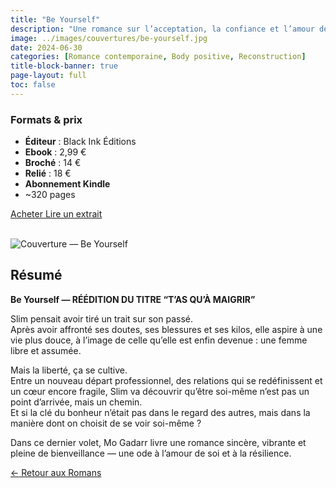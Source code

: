 ---
title: "Be Yourself"
description: "Une romance sur l’acceptation, la confiance et l’amour de soi — le dernier volet de la trilogie Be."
image: ../images/couvertures/be-yourself.jpg
date: 2024-06-30
categories: [Romance contemporaine, Body positive, Reconstruction]
title-block-banner: true
page-layout: full
toc: false
---

<!-- ===== 1) FORMATS & PRIX EN PREMIER ===== -->
<section class="formats-prix-modern">

<div class="prix-left">
  <h3>Formats & prix</h3>
  <ul>
    <li><strong>Éditeur</strong> : Black Ink Éditions</li>
    <li><strong>Ebook</strong> : 2,99 €</li>
    <li><strong>Broché</strong> : 14 €</li>
    <li><strong>Relié</strong> : 18 €</li>
    <li><strong>Abonnement Kindle</strong></li>
    <li>~320 pages</li>
  </ul>
</div>

<div class="prix-right">
  <a class="btn btn-primary"
     href="https://amzn.eu/d/eiPg5oo" 
     target="_blank" rel="noopener noreferrer" role="button" aria-label="Acheter Be Yourself sur Amazon">
     Acheter
  </a>
  <a class="btn btn-secondary"
     href="#"
     role="button"
     aria-label="Lire un extrait de Be Yourself">
     Lire un extrait
  </a>
  <br></br>
</div>



</section>

<!-- ===== 2) DEUX COLONNES (PHOTO À GAUCHE, TEXTE À DROITE) ===== -->
<section class="book-two-col reverse">

<div class="book-cover">
  <img src="../images/couvertures/be-yourself.jpg" alt="Couverture — Be Yourself">
</div>

<div class="resume">

## Résumé

**Be Yourself — RÉÉDITION DU TITRE "T'AS QU'À MAIGRIR"**

Slim pensait avoir tiré un trait sur son passé.  
Après avoir affronté ses doutes, ses blessures et ses kilos, elle aspire à une vie plus douce, à l’image de celle qu’elle est enfin devenue : une femme libre et assumée.

Mais la liberté, ça se cultive.  
Entre un nouveau départ professionnel, des relations qui se redéfinissent et un cœur encore fragile, Slim va découvrir qu’être soi-même n’est pas un point d’arrivée, mais un chemin.  
Et si la clé du bonheur n’était pas dans le regard des autres, mais dans la manière dont on choisit de se voir soi-même ?

Dans ce dernier volet, Mo Gadarr livre une romance sincère, vibrante et pleine de bienveillance — une ode à l’amour de soi et à la résilience.

</div>

</section>

<!-- ===== 3) RETOUR ===== -->
<div class="back-home">
  <a href="../romans/index.qmd" class="btn-back" role="button" aria-label="Retour aux Romans">
    <span class="arrow">←</span> Retour aux Romans
  </a>
</div>
